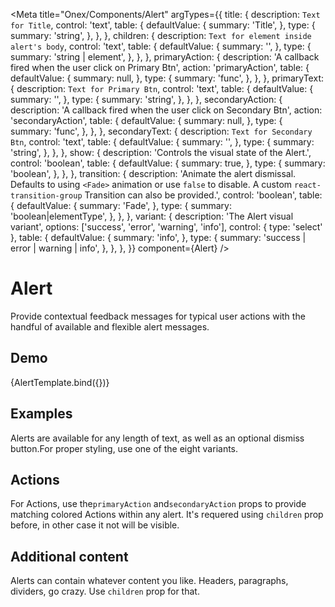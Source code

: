 <!-- Alert.mdx -->


<Meta
  title="Onex/Components/Alert"
  argTypes={{
    title: {
      description: `Text for Title`,
      control: 'text',
      table: {
        defaultValue: {
          summary: 'Title',
        },
        type: {
          summary: 'string',
        },
      },
    },
    children: {
      description: `Text for element inside alert's body`,
      control: 'text',
      table: {
        defaultValue: {
          summary: '',
        },
        type: {
          summary: 'string | element',
        },
      },
    },
    primaryAction: {
      description: 'A callback fired when the user click on Primary Btn',
      action: 'primaryAction',
      table: {
        defaultValue: {
          summary: null,
        },
        type: {
          summary: 'func',
        },
      },
    },
    primaryText: {
      description: `Text for Primary Btn`,
      control: 'text',
      table: {
        defaultValue: {
          summary: '',
        },
        type: {
          summary: 'string',
        },
      },
    },
    secondaryAction: {
      description: 'A callback fired when the user click on Secondary Btn',
      action: 'secondaryAction',
      table: {
        defaultValue: {
          summary: null,
        },
        type: {
          summary: 'func',
        },
      },
    },
    secondaryText: {
      description: `Text for Secondary Btn`,
      control: 'text',
      table: {
        defaultValue: {
          summary: '',
        },
        type: {
          summary: 'string',
        },
      },
    },
    show: {
      description: 'Controls the visual state of the Alert.',
      control: 'boolean',
      table: {
        defaultValue: {
          summary: true,
        },
        type: {
          summary: 'boolean',
        },
      },
    },
    transition: {
      description:
        'Animate the alert dismissal. Defaults to using ```<Fade>``` animation or use ```false``` to disable. A custom ```react-transition-group``` Transition can also be provided.',
      control: 'boolean',
      table: {
        defaultValue: {
          summary: 'Fade',
        },
        type: {
          summary: 'boolean|elementType',
        },
      },
    },
    variant: {
      description: 'The Alert visual variant',
      options: ['success', 'error', 'warning', 'info'],
      control: { type: 'select' },
      table: {
        defaultValue: {
          summary: 'info',
        },
        type: {
          summary: 'success | error | warning | info',
        },
      },
    },
  }}
  component={Alert}
/>


# Alert

Provide contextual feedback messages for typical user actions with the handful of available and flexible alert messages.

## Demo

<Canvas>
  <Story
    name="Demo"
    args={{
      title: 'This is a demo warning alert!',
      variant: 'warning',
      show: true,
    }}
  >
    {AlertTemplate.bind({})}
  </Story>
</Canvas>

<ArgsTable story="Demo" />

## Examples

Alerts are available for any length of text, as well as an optional dismiss button.For proper styling, use one of the eight variants.

<Canvas>
  <Story name="Examples" story={stories.Examples} />
</Canvas>

## Actions

For Actions, use the`primaryAction` and`secondaryAction` props to provide matching colored Actions within any alert. It's requered using `children` prop before, in other case it not will be visible.

<Canvas>
  <Story name="Actions" story={stories.Actions} />
</Canvas>

## Additional content

Alerts can contain whatever content you like. Headers, paragraphs, dividers, go crazy. Use `children` prop for that.

<Canvas>
  <Story name="AdditionalContent" story={stories.AdditionalContent} />
</Canvas>
